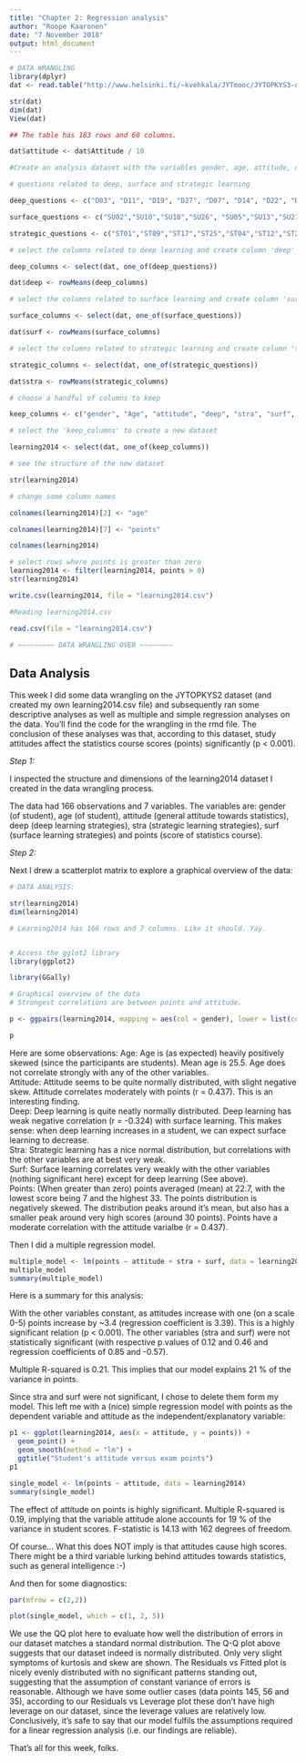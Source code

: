 ```yaml
---
title: "Chapter 2: Regression analysis"
author: "Roope Kaaronen"
date: "7 November 2018"
output: html_document
---
```


```r
# DATA WRANGLING
library(dplyr)
dat <- read.table("http://www.helsinki.fi/~kvehkala/JYTmooc/JYTOPKYS3-data.txt", header = TRUE, sep = "\t")

str(dat)
dim(dat)
View(dat)

## The table has 183 rows and 60 columns.

dat$attitude <- dat$Attitude / 10

#Create an analysis dataset with the variables gender, age, attitude, deep, stra, surf and points

# questions related to deep, surface and strategic learning

deep_questions <- c("D03", "D11", "D19", "D27", "D07", "D14", "D22", "D30", "D06",  "D15", "D23", "D31")

surface_questions <- c("SU02","SU10","SU18","SU26", "SU05","SU13","SU21","SU29","SU08","SU16","SU24","SU32")

strategic_questions <- c("ST01","ST09","ST17","ST25","ST04","ST12","ST20","ST28")

# select the columns related to deep learning and create column 'deep' by averaging

deep_columns <- select(dat, one_of(deep_questions))

dat$deep <- rowMeans(deep_columns)

# select the columns related to surface learning and create column 'surf' by averaging

surface_columns <- select(dat, one_of(surface_questions))

dat$surf <- rowMeans(surface_columns)

# select the columns related to strategic learning and create column 'stra' by averaging

strategic_columns <- select(dat, one_of(strategic_questions))

dat$stra <- rowMeans(strategic_columns)

# choose a handful of columns to keep

keep_columns <- c("gender", "Age", "attitude", "deep", "stra", "surf", "Points")

# select the 'keep_columns' to create a new dataset

learning2014 <- select(dat, one_of(keep_columns))

# see the structure of the new dataset

str(learning2014)

# change some column names

colnames(learning2014)[2] <- "age"

colnames(learning2014)[7] <- "points"

colnames(learning2014)

# select rows where points is greater than zero
learning2014 <- filter(learning2014, points > 0)
str(learning2014)

write.csv(learning2014, file = "learning2014.csv")

#Reading learning2014.csv

read.csv(file = "learning2014.csv")

# ~~~~~~~~~ DATA WRANGLING OVER ~~~~~~~~
```

## Data Analysis


This week I did some data wrangling on the JYTOPKYS2 dataset (and created my own learning2014.csv file) and subsequently ran some descriptive analyses as well as multiple and simple regression analyses on the data. You'll find the code for the wrangling in the rmd file. The conclusion of these analyses was that, according to this dataset, study attitudes affect the statistics course scores (points) significantly (p < 0.001).


*Step 1:*

I inspected the structure and dimensions of the learning2014 dataset I created in the data wrangling process.

The data had 166 observations and 7 variables. The variables are: gender (of student), age (of student), attitude (general attitude towards statistics), deep (deep learning strategies), stra (strategic learning strategies), surf (surface learning strategies) and points (score of statistics course).

*Step 2:*

Next I drew a scatterplot matrix to explore a graphical overview of the data:

```r
# DATA ANALYSIS:

str(learning2014)
dim(learning2014)

# Learning2014 has 166 rows and 7 columns. Like it should. Yay.


# Access the gglot2 library
library(ggplot2)

library(GGally)

# Graphical overview of the data
# Strongest correlations are between points and attitude.

p <- ggpairs(learning2014, mapping = aes(col = gender), lower = list(combo = wrap("facethist", bins = 20)))

p

```

Here are some observations:
Age: Age is (as expected) heavily positively skewed (since the participants are students). Mean age is 25.5. Age does not correlate strongly with any of the other variables.  
Attitude: Attitude seems to be quite normally distributed, with slight negative skew. Attitude correlates moderately with points (r = 0.437). This is an interesting finding.  
Deep: Deep learning is quite neatly normally distributed. Deep learning has weak negative correlation (r = -0.324) with surface learning. This makes sense: when deep learning increases in a student, we can expect surface learning to decrease.  
Stra: Strategic learning has a nice normal distribution, but correlations with the other variables are at best very weak.  
Surf: Surface learning correlates very weakly with the other variables (nothing significant here) except for deep learning (See above).  
Points: (When greater than zero) points averaged (mean) at 22.7, with the lowest score being 7 and the highest 33. The points distribution is negatively skewed. The distribution peaks around it's mean, but also has a smaller peak around very high scores (around 30 points). Points have a moderate correlation with the attitude varialbe (r = 0.437).


Then I did a multiple regression model. 

```r

multiple_model <- lm(points ~ attitude + stra + surf, data = learning2014)
multiple_model
summary(multiple_model)

```

Here is a summary for this analysis:

With the other variables constant, as attitudes increase with one (on a scale 0-5) points increase by ~3.4 (regression coefficient is 3.39). This is a highly significant relation (p < 0.001). The other variables (stra and surf) were not statistically significant (with respective p.values of 0.12 and 0.46 and regression coefficients of 0.85 and -0.57).

Multiple R-squared is 0.21. This implies that our model explains 21 % of the variance in points.

Since stra and surf were not significant, I chose to delete them form my model. This left me with a (nice) simple regression model with points as the dependent variable and attitude as the independent/explanatory variable:

```r
p1 <- ggplot(learning2014, aes(x = attitude, y = points)) +
  geom_point() +
  geom_smooth(method = "lm") +
  ggtitle("Student's attitude versus exam points")
p1

single_model <- lm(points ~ attitude, data = learning2014)
summary(single_model)
```

The effect of attitude on points is highly significant. Multiple R-squared is 0.19, implying that the variable attitude alone accounts for 19 % of the variance in student scores. F-statistic is 14.13 with 162 degrees of freedom.

Of course... What this does NOT imply is that attitudes cause high scores. There might be a third variable lurking behind attitudes towards statistics, such as general intelligence :-)

And then for some diagnostics:


```r
par(mfrow = c(2,2))

plot(single_model, which = c(1, 2, 5))
```

We use the QQ plot here to evaluate how well the distribution of errors in our dataset matches a standard normal distribution. The Q-Q plot above suggests that our dataset indeed is normally distributed. Only very slight symptoms of kurtosis and skew are shown. The Residuals vs Fitted plot is nicely evenly distributed with no significant patterns standing out, suggesting that the assumption of constant variance of errors is reasonable. Although we have some outlier cases (data points 145, 56 and 35), according to our Residuals vs Leverage plot these don’t have high leverage on our dataset, since the leverage values are relatively low. Conclusively, it’s safe to say that our model fulfils the assumptions required for a linear regression analysis (i.e. our findings are reliable).

That's all for this week, folks.
